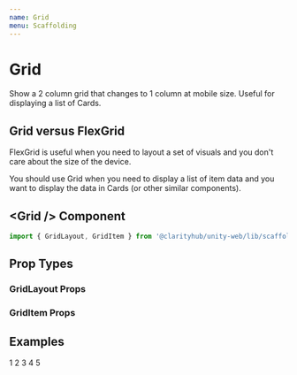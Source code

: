 ```yaml
---
name: Grid
menu: Scaffolding
---
```




# Grid

Show a 2 column grid that changes to 1 column at mobile size. Useful for 
displaying a list of Cards.

## Grid versus FlexGrid

FlexGrid is useful when you need to layout a set of visuals and you don't care
about the size of the device.

You should use Grid when you need to display a list of item data and you want
to display the data in Cards (or other similar components).

## \<Grid /\> Component

```js
import { GridLayout, GridItem } from '@clarityhub/unity-web/lib/scaffolding/Grid';
```


## Prop Types

### GridLayout Props

<PropsTable of={GridLayout} />

### GridItem Props

<PropsTable of={GridItem} />

## Examples

<Playground>
    <GridLayout>
        <GridItem>
            <Card>
                <CardBody>
                    1
                </CardBody>
            </Card>
        </GridItem>
        <GridItem>
            <Card>
                <CardBody>
                    2
                </CardBody>
            </Card>
        </GridItem>
        <GridItem>
            <Card>
                <CardBody>
                    3
                </CardBody>
            </Card>
        </GridItem>
        <GridItem>
            <Card>
                <CardBody>
                    4
                </CardBody>
            </Card>
        </GridItem>
        <GridItem>
            <Card>
                <CardBody>
                    5
                </CardBody>
            </Card>
        </GridItem>
    </GridLayout>
</Playground>